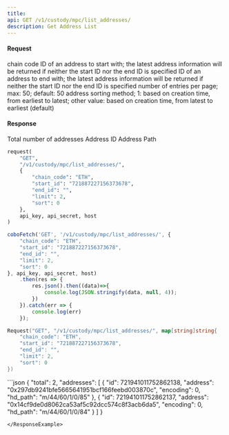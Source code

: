```yaml
---
title: 
api: GET /v1/custody/mpc/list_addresses/ 
description: Get Address List 
---
```

#### Request 

<ParamField body="chain_code" type="String" required>chain code</ParamField> 
<ParamField body="start_id" type="String" >ID of an address to start with; the latest address information will be returned if neither the start ID nor the end ID is specified</ParamField> 
<ParamField body="end_id" type="String" >ID of an address to end with; the latest address information will be returned if neither the start ID nor the end ID is specified</ParamField> 
<ParamField body="limit" type="Int" >number of entries per page; max: 50; default: 50</ParamField> 
<ParamField body="sort" type="Int" >address sorting method; 1: based on creation time, from earliest to latest; other value: based on creation time, from latest to earliest (default)</ParamField> 

#### Response 

<ResponseField name="total" type="Int" >Total number of addresses</ResponseField> 
<ResponseField name="id" type="String" >Address ID</ResponseField> 
<ResponseField name="address" type="String" >Address</ResponseField> 
<ResponseField name="hd_path" type="String" >Path</ResponseField> 
<RequestExample>
```python Python
request(
    "GET",
    "/v1/custody/mpc/list_addresses/",
    {
        "chain_code": "ETH",
        "start_id": "721887227156373678",
        "end_id": "",
        "limit": 2,
        "sort": 0
    },
    api_key, api_secret, host
)
```
```javascript JavaScript
coboFetch('GET', '/v1/custody/mpc/list_addresses/', {
    "chain_code": "ETH",
    "start_id": "721887227156373678",
    "end_id": "",
    "limit": 2,
    "sort": 0
}, api_key, api_secret, host)
    .then(res => {
        res.json().then((data)=>{
            console.log(JSON.stringify(data, null, 4));
        })
    }).catch(err => {
        console.log(err)
    });
```
```go Go
Request("GET", "/v1/custody/mpc/list_addresses/", map[string]string{
    "chain_code": "ETH",
    "start_id": "721887227156373678",
    "end_id": "",
    "limit": 2,
    "sort": 0
})
```
</RequestExample>

<ResponseExample>
```json
{
  "total": 2,
  "addresses": [
    {
      "id": 721941011752862138,
      "address": "0x297db9241bfe5665641951bcf166feebd003870c",
      "encoding": 0,
      "hd_path": "m/44/60/1/0/85"
    },
    {
      "id": 721941011752862137,
      "address": "0x14cf9de0d8062ca53af5c92dcc574c8f3acb6da5",
      "encoding": 0,
      "hd_path": "m/44/60/1/0/84"
    }
  ]
}


```
</ResponseExample>
